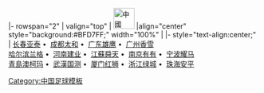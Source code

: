 <noinclude>{{fb start}}</noinclude>
{{fb inner start}}
|- rowspan="2"
| valign="top" | [[File:Flag of the People's Republic of China.svg|42px|中國]] 
|align="center" style="background:#BFD7FF;" width="100%" | {{Tnavbar-header|'''[[2003年中國足球甲B聯賽|2003年]][[中國足球甲B聯賽]]'''|甲B2003}}
{{fb inner end}}
{{fb inner start}} 
|- style="text-align:center;"
|
[[长春亚泰足球俱乐部|长春亚泰]]&nbsp;•&nbsp;
[[成都谢菲联足球俱乐部|成都太和]]&nbsp;•&nbsp;
[[深圳科健足球俱乐部|广东雄鹰]]&nbsp;•&nbsp;
[[广州医药足球俱乐部|广州香雪]]
<br>
[[哈尔滨兰格足球俱樂部|哈尔滨兰格]]&nbsp;•&nbsp;
[[河南建业足球俱乐部|河南建业]]&nbsp;•&nbsp;
[[江蘇舜天足球俱樂部|江蘇舜天]]&nbsp;•&nbsp;
[[南京有有足球俱樂部|南京有有]]&nbsp;•&nbsp;
[[甘肃天马足球俱乐部|宁波耀马]]
<br>
[[青島海利豐足球俱樂部|青島澳柯玛]]&nbsp;•&nbsp;
[[湖北武漢職業足球俱樂部|武漢国测]]&nbsp;•&nbsp;
[[厦门蓝狮足球俱乐部|厦门红狮]]&nbsp;•&nbsp;
[[杭州绿城足球俱乐部|浙江绿城]]&nbsp;•&nbsp;
[[上海联城足球俱樂部|珠海安平]]
{{fb inner end}}<noinclude>
{{fb end}}
{{using fb}}
</noinclude>
<noinclude>[[Category:中国足球模板]]</noinclude>